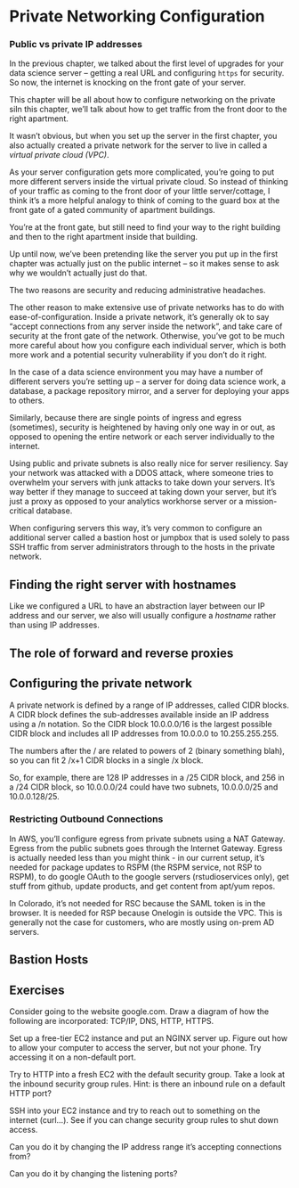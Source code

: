 # Private Networking Configuration

### Public vs private IP addresses

In the previous chapter, we talked about the first level of upgrades for your data science server -- getting a real URL and configuring `https` for security. So now, the internet is knocking on the front gate of your server.

This chapter will be all about how to configure networking on the private siIn this chapter, we'll talk about how to get traffic from the front door to the right apartment.

It wasn't obvious, but when you set up the server in the first chapter, you also actually created a private network for the server to live in called a *virtual private cloud (VPC)*.

As your server configuration gets more complicated, you're going to put more different servers inside the virtual private cloud. So instead of thinking of your traffic as coming to the front door of your little server/cottage, I think it's a more helpful analogy to think of coming to the guard box at the front gate of a gated community of apartment buildings.

You're at the front gate, but still need to find your way to the right building and then to the right apartment inside that building.

Up until now, we've been pretending like the server you put up in the first chapter was actually just on the public internet -- so it makes sense to ask why we wouldn't actually just do that.

The two reasons are security and reducing administrative headaches.

The other reason to make extensive use of private networks has to do with ease-of-configuration. Inside a private network, it's generally ok to say "accept connections from any server inside the network", and take care of security at the front gate of the network. Otherwise, you've got to be much more careful about how you configure each individual server, which is both more work and a potential security vulnerability if you don't do it right.

In the case of a data science environment you may have a number of different servers you're setting up -- a server for doing data science work, a database, a package repository mirror, and a server for deploying your apps to others.

Similarly, because there are single points of ingress and egress (sometimes), security is heightened by having only one way in or out, as opposed to opening the entire network or each server individually to the internet.

Using public and private subnets is also really nice for server resiliency. Say your network was attacked with a DDOS attack, where someone tries to overwhelm your servers with junk attacks to take down your servers. It's way better if they manage to succeed at taking down your server, but it's just a proxy as opposed to your analytics workhorse server or a mission-critical database.

When configuring servers this way, it's very common to configure an additional server called a bastion host or jumpbox that is used solely to pass SSH traffic from server administrators through to the hosts in the private network.

## Finding the right server with hostnames

Like we configured a URL to have an abstraction layer between our IP address and our server, we also will usually configure a *hostname* rather than using IP addresses.

## The role of forward and reverse proxies

## Configuring the private network

A private network is defined by a range of IP addresses, called CIDR blocks. A CIDR block defines the sub-addresses available inside an IP address using a /n notation. So the CIDR block 10.0.0.0/16 is the largest possible CIDR block and includes all IP addresses from 10.0.0.0 to 10.255.255.255.

The numbers after the / are related to powers of 2 (binary something blah), so you can fit 2 /x+1 CIDR blocks in a single /x block.

So, for example, there are 128 IP addresses in a /25 CIDR block, and 256 in a /24 CIDR block, so 10.0.0.0/24 could have two subnets, 10.0.0.0/25 and 10.0.0.128/25.

### Restricting Outbound Connections

In AWS, you'll configure egress from private subnets using a NAT Gateway. Egress from the public subnets goes through the Internet Gateway. Egress is actually needed less than you might think - in our current setup, it's needed for package updates to RSPM (the RSPM service, not RSP to RSPM), to do google OAuth to the google servers (rstudioservices only), get stuff from github, update products, and get content from apt/yum repos.

In Colorado, it's not needed for RSC because the SAML token is in the browser. It is needed for RSP because Onelogin is outside the VPC. This is generally not the case for customers, who are mostly using on-prem AD servers.

## Bastion Hosts

## Exercises

Consider going to the website google.com. Draw a diagram of how the following are incorporated: TCP/IP, DNS, HTTP, HTTPS.

Set up a free-tier EC2 instance and put an NGINX server up. Figure out how to allow your computer to access the server, but not your phone. Try accessing it on a non-default port.

Try to HTTP into a fresh EC2 with the default security group. Take a look at the inbound security group rules. Hint: is there an inbound rule on a default HTTP port?

SSH into your EC2 instance and try to reach out to something on the internet (curl...). See if you can change security group rules to shut down access.

Can you do it by changing the IP address range it's accepting connections from?

Can you do it by changing the listening ports?
